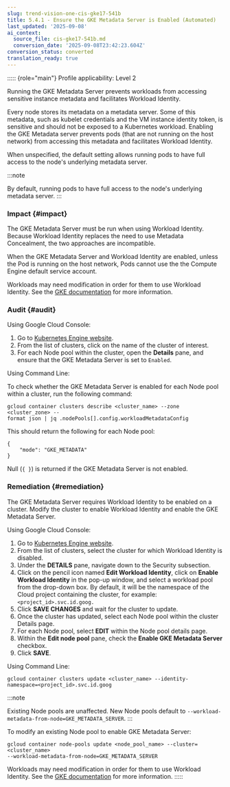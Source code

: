 ```yaml
---
slug: trend-vision-one-cis-gke17-541b
title: 5.4.1 - Ensure the GKE Metadata Server is Enabled (Automated)
last_updated: '2025-09-08'
ai_context:
  source_file: cis-gke17-541b.md
  conversion_date: '2025-09-08T23:42:23.604Z'
conversion_status: converted
translation_ready: true
---
```


::::: {role="main"}
Profile applicability: Level 2

Running the GKE Metadata Server prevents workloads from accessing sensitive instance metadata and facilitates Workload Identity.

Every node stores its metadata on a metadata server. Some of this metadata, such as kubelet credentials and the VM instance identity token, is sensitive and should not be exposed to a Kubernetes workload. Enabling the GKE Metadata server prevents pods (that are not running on the host network) from accessing this metadata and facilitates Workload Identity.

When unspecified, the default setting allows running pods to have full access to the node's underlying metadata server.

:::note

By default, running pods to have full access to the node's underlying metadata server.
:::

### Impact {#impact}

The GKE Metadata Server must be run when using Workload Identity. Because Workload Identity replaces the need to use Metadata Concealment, the two approaches are incompatible.

When the GKE Metadata Server and Workload Identity are enabled, unless the Pod is running on the host network, Pods cannot use the the Compute Engine default service account.

Workloads may need modification in order for them to use Workload Identity. See the [GKE documentation](https://cloud.google.com/kubernetes-engine/docs/how-to/workload-identity) for more information.

### Audit {#audit}

Using Google Cloud Console:

1.  Go to [Kubernetes Engine website](https://console.cloud.google.com/kubernetes/list).
2.  From the list of clusters, click on the name of the cluster of interest.
3.  For each Node pool within the cluster, open the **Details** pane, and ensure that the GKE Metadata Server is set to `Enabled`.

Using Command Line:

To check whether the GKE Metadata Server is enabled for each Node pool within a cluster, run the following command:

``` codeblock
gcloud container clusters describe <cluster_name> --zone <cluster_zone> --
format json | jq .nodePools[].config.workloadMetadataConfig
```

This should return the following for each Node pool:

``` codeblock
{ 
    "mode": "GKE_METADATA" 
}
```

Null (`{ }`) is returned if the GKE Metadata Server is not enabled.

### Remediation {#remediation}

The GKE Metadata Server requires Workload Identity to be enabled on a cluster. Modify the cluster to enable Workload Identity and enable the GKE Metadata Server.

Using Google Cloud Console:

1.  Go to [Kubernetes Engine website](https://console.cloud.google.com/kubernetes/list).
2.  From the list of clusters, select the cluster for which Workload Identity is disabled.
3.  Under the **DETAILS** pane, navigate down to the Security subsection.
4.  Click on the pencil icon named **Edit Workload Identity**, click on **Enable Workload Identity** in the pop-up window, and select a workload pool from the drop-down box. By default, it will be the namespace of the Cloud project containing the cluster, for example: `<project_id>.svc.id.goog.`
5.  Click **SAVE CHANGES** and wait for the cluster to update.
6.  Once the cluster has updated, select each Node pool within the cluster Details page.
7.  For each Node pool, select **EDIT** within the Node pool details page.
8.  Within the **Edit node pool** pane, check the **Enable GKE Metadata Server** checkbox.
9.  Click **SAVE**.

Using Command Line:

``` codeblock
gcloud container clusters update <cluster_name> --identity-
namespace=<project_id>.svc.id.goog
```

:::note

Existing Node pools are unaffected. New Node pools default to `--workload-metadata-from-node=GKE_METADATA_SERVER`.
:::

To modify an existing Node pool to enable GKE Metadata Server:

``` codeblock
gcloud container node-pools update <node_pool_name> --cluster=<cluster_name> 
--workload-metadata-from-node=GKE_METADATA_SERVER
```

Workloads may need modification in order for them to use Workload Identity. See the [GKE documentation](https://cloud.google.com/kubernetes-engine/docs/how-to/workload-identity) for more information.
:::::
